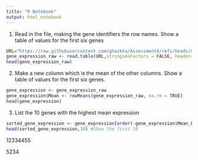 ```yaml
---
title: "R Notebook"
output: html_notebook
---
```


1. Read in the file, making the gene identifiers the row names. Show a table of values for the first six genes

```r
URL="https://raw.githubusercontent.com/ghazkha/Assessment4/refs/heads/main/gene_expression.tsv"
gene_expression_raw <- read.table(URL,stringsAsFactors = FALSE, header=TRUE, row.names=1)
head(gene_expression_raw)
```

2. Make a new column which is the mean of the other columns. Show a table of values for the first six genes.

```r
gene_expression <- gene_expression_raw
gene_expression$Mean <- rowMeans(gene_expression_raw, na.rm = TRUE)
head(gene_expression)
```

3.  List the 10 genes with the highest mean expression

```r
sorted_gene_expression <- gene_expression[order(-gene_expression$Mean_Expression), ] #Using the order function, sort the Mean expression in decreasing order
head(sorted_gene_expression,10) #Show the first 10
```


12334455

5234
